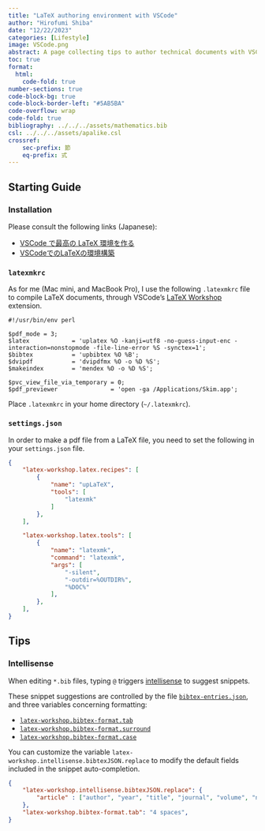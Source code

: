 ```yaml
---
title: "LaTeX authoring environment with VSCode"
author: "Hirofumi Shiba"
date: "12/22/2023"
categories: [Lifestyle]
image: VSCode.png
abstract: A page collecting tips to author technical documents with VSCode. Also including a starting guide.
toc: true
format:
  html:
    code-fold: true
number-sections: true
code-block-bg: true
code-block-border-left: "#5AB5BA"
code-overflow: wrap
code-fold: true
bibliography: ../../../assets/mathematics.bib
csl: ../../../assets/apalike.csl
crossref:
    sec-prefix: 節
    eq-prefix: 式
---
```


## Starting Guide

### Installation

Please consult the following links (Japanese):

* [VSCode で最高の LaTeX 環境を作る](https://qiita.com/rainbartown/items/d7718f12d71e688f3573)
* [VSCodeでのLaTeXの環境構築](https://zenn.dev/hash_yuki/articles/31855fbdb5fdf7)

### `latexmkrc`

As for me (Mac mini, and MacBook Pro), I use the following `.latexmkrc` file to compile LaTeX documents, through VSCode's [LaTeX Workshop](https://marketplace.visualstudio.com/items?itemName=James-Yu.latex-workshop) extension.

```.perl
#!/usr/bin/env perl

$pdf_mode = 3;
$latex            = 'uplatex %O -kanji=utf8 -no-guess-input-enc -interaction=nonstopmode -file-line-error %S -synctex=1';
$bibtex           = 'upbibtex %O %B';
$dvipdf           = 'dvipdfmx %O -o %D %S';
$makeindex        = 'mendex %O -o %D %S';

$pvc_view_file_via_temporary = 0;
$pdf_previewer               = 'open -ga /Applications/Skim.app';
```

Place `.latexmkrc` in your home directory (`~/.latexmkrc`).

### `settings.json`

In order to make a pdf file from a LaTeX file, you need to set the following in your `settings.json` file.

```.json

{
    "latex-workshop.latex.recipes": [
        {
            "name": "upLaTeX",
            "tools": [
                "latexmk"
            ]
        },
    ],

    "latex-workshop.latex.tools": [
        {
            "name": "latexmk",
            "command": "latexmk",
            "args": [
                "-silent",
                "-outdir=%OUTDIR%",
                "%DOC%"
            ],
        },
    ],
}
```

## Tips

### Intellisense

When editing `*.bib` files, typing `@` triggers [intellisense](https://github.com/James-Yu/LaTeX-Workshop/wiki/Intellisense) to suggest snippets.

These snippet suggestions are controlled by the file [`bibtex-entries.json`](https://github.com/James-Yu/LaTeX-Workshop/blob/master/data/bibtex-entries.json), and three variables concerning formatting: 

* [`latex-workshop.bibtex-format.tab`](https://github.com/James-Yu/LaTeX-Workshop/wiki/Format#latex-workshopbibtex-formattab)
* [`latex-workshop.bibtex-format.surround`](https://github.com/James-Yu/LaTeX-Workshop/wiki/Format#latex-workshopbibtex-formatsurround)
* [`latex-workshop.bibtex-format.case`](https://github.com/James-Yu/LaTeX-Workshop/wiki/Format#latex-workshopbibtex-formatcase)

You can customize the variable `latex-workshop.intellisense.bibtexJSON.replace` to modify the default fields included in the snippet auto-completion.

```.json
{
    "latex-workshop.intellisense.bibtexJSON.replace": {
        "article" : ["author", "year", "title", "journal", "volume", "number", "pages", "url"]
    },
    "latex-workshop.bibtex-format.tab": "4 spaces",
}
```


